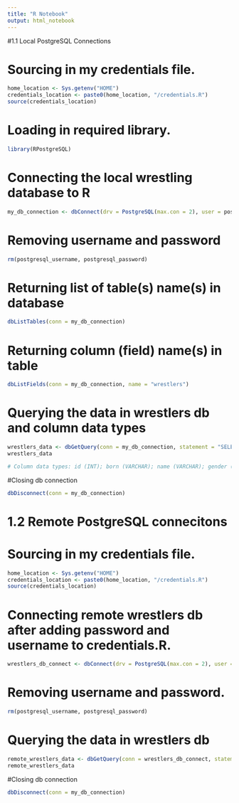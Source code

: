 ```yaml
---
title: "R Notebook"
output: html_notebook
---
```

#1.1 Local PostgreSQL Connections

# Sourcing in my credentials file.

```r

home_location <- Sys.getenv("HOME")
credentials_location <- paste0(home_location, "/credentials.R")
source(credentials_location)

```

# Loading in required library.

```r

library(RPostgreSQL)

```

# Connecting the local wrestling database to R

```r

my_db_connection <- dbConnect(drv = PostgreSQL(max.con = 2), user = postgresql_username, password = postgresql_password, dbname = 'wrestling', host = 'localhost')

```

# Removing username and password 

```r

rm(postgresql_username, postgresql_password)

```

# Returning list of table(s) name(s) in database
```r

dbListTables(conn = my_db_connection)

```

# Returning column (field) name(s) in table 

```r

dbListFields(conn = my_db_connection, name = "wrestlers")

```

# Querying the data in wrestlers db and column data types

```r

wrestlers_data <- dbGetQuery(conn = my_db_connection, statement = "SELECT * FROM wrestlers")
wrestlers_data

# Column data types: id (INT); born (VARCHAR); name (VARCHAR); gender (VARCHAR); win_percent (REAL); total_matches (INT);

```

#Closing db connection

```r
dbDisconnect(conn = my_db_connection)
```

# 1.2 Remote PostgreSQL connecitons 

# Sourcing in my credentials file. 

```r

home_location <- Sys.getenv("HOME")
credentials_location <- paste0(home_location, "/credentials.R")
source(credentials_location)

```

# Connecting remote wrestlers db after adding password and username to credentials.R.

```r

wrestlers_db_connect <- dbConnect(drv = PostgreSQL(max.con = 2), user = remote_wrestlers_postgresql_username, password = remote_wrestlers_postgresql_password, dbname = "mvhbdgdk", host = "34.245.37.126")
```

# Removing username and password.

```r

rm(postgresql_username, postgresql_password)

```

# Querying the data in wrestlers db

```r

remote_wrestlers_data <- dbGetQuery(conn = wrestlers_db_connect, statement = "SELECT * FROM wrestlers")
remote_wrestlers_data
```

#Closing db connection

```r
dbDisconnect(conn = my_db_connection)  
```
























































